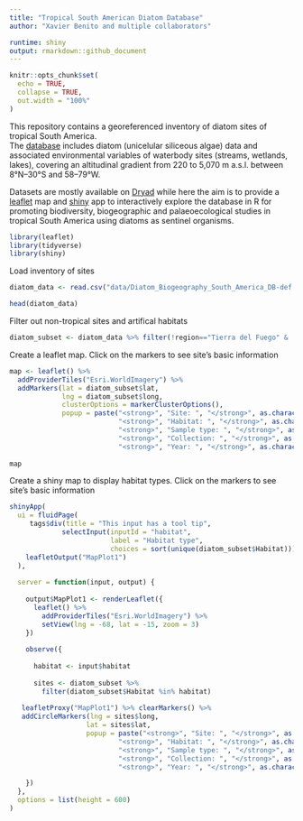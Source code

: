 ```yaml
---
title: "Tropical South American Diatom Database"
author: "Xavier Benito and multiple collaborators"

runtime: shiny
output: rmarkdown::github_document
---
```




```r
knitr::opts_chunk$set(
  echo = TRUE,
  collapse = TRUE,
  out.width = "100%"
)
```

This repository contains a georeferenced inventory of diatom sites of tropical South America.  
The [database](http://www.xavierbenito.com/bgsa/bgsa.html) includes diatom (unicelular siliceous algae) data and associated environmental variables of waterbody sites (streams, wetlands, lakes), covering an altitudinal gradient from 220 to 5,070 m a.s.l. between 8°N–30°S and 58–79°W.

Datasets are mostly available on [Dryad](https://datadryad.org/resource/doi:10.5061/dryad.ck7pt) while here the aim is to provide a [leaflet](https://rstudio.github.io/leaflet/) map and [shiny](http://shiny.rstudio.com) app to interactively explore the database in R for promoting biodiversity, biogeographic and palaeoecological studies in tropical South America using diatoms as sentinel organisms.

```r
library(leaflet)
library(tidyverse)
library(shiny)
```

Load inventory of sites
```r
diatom_data <- read.csv("data/Diatom_Biogeography_South_America_DB-def.csv", stringsAsFactors = FALSE)

head(diatom_data)
```

Filter out non-tropical sites and artifical habitats
```r
diatom_subset <- diatom_data %>% filter(!region=="Tierra del Fuego" & !Habitat=="channel")

```

Create a leaflet map. Click on the markers to see site's basic information
```r
map <- leaflet() %>% 
  addProviderTiles("Esri.WorldImagery") %>% 
  addMarkers(lat = diatom_subset$lat, 
             lng = diatom_subset$long,
             clusterOptions = markerClusterOptions(),
             popup = paste("<strong>", "Site: ", "</strong>", as.character(diatom_subset$SiteName), "<br>",
                           "<strong>", "Habitat: ", "</strong>", as.character(diatom_subset$Habitat), "<br>",
                           "<strong>", "Sample type: ", "</strong>", as.character(diatom_subset$SampleType), "<br>",
                           "<strong>", "Collection: ", "</strong>", as.character(diatom_subset$Collection), "<br>",
                           "<strong>", "Year: ", "</strong>", as.character(diatom_subset$Year)))
                           
map 
```

Create a shiny map to display habitat types. Click on the markers to see site's basic information

```r
shinyApp(
  ui = fluidPage(
     tags$div(title = "This input has a tool tip",
             selectInput(inputId = "habitat", 
                         label = "Habitat type", 
                         choices = sort(unique(diatom_subset$Habitat)))),
    leafletOutput("MapPlot1")
  ),
  
  server = function(input, output) {
    
    output$MapPlot1 <- renderLeaflet({
      leaflet() %>% 
        addProviderTiles("Esri.WorldImagery") %>% 
        setView(lng = -68, lat = -15, zoom = 3)
    })
    
    observe({
      
      habitat <- input$habitat
      
      sites <- diatom_subset %>% 
        filter(diatom_subset$Habitat %in% habitat)
      
   leafletProxy("MapPlot1") %>% clearMarkers() %>% 
   addCircleMarkers(lng = sites$long,
                   lat = sites$lat,
                   popup = paste("<strong>", "Site: ", "</strong>", as.character(sites$SiteName), "<br>",
                           "<strong>", "Habitat: ", "</strong>", as.character(sites$Habitat), "<br>",
                           "<strong>", "Sample type: ", "</strong>", as.character(sites$SampleType), "<br>",
                           "<strong>", "Collection: ", "</strong>", as.character(sites$Collection), "<br>",
                           "<strong>", "Year: ", "</strong>", as.character(sites$Year)))

    })
  },
  options = list(height = 600)
)


```

